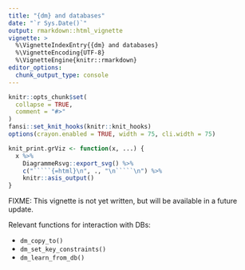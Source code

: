 ```yaml
---
title: "{dm} and databases"
date: "`r Sys.Date()`"
output: rmarkdown::html_vignette
vignette: >
  %\VignetteIndexEntry{{dm} and databases}
  %\VignetteEncoding{UTF-8}
  %\VignetteEngine{knitr::rmarkdown}
editor_options: 
  chunk_output_type: console
---
```


```r
knitr::opts_chunk$set(
  collapse = TRUE,
  comment = "#>"
)
fansi::set_knit_hooks(knitr::knit_hooks)
options(crayon.enabled = TRUE, width = 75, cli.width = 75)

knit_print.grViz <- function(x, ...) {
  x %>% 
    DiagrammeRsvg::export_svg() %>% 
    c("`````{=html}\n", ., "\n`````\n") %>% 
    knitr::asis_output()
}
```

FIXME: 
This vignette is not yet written, but will be available in a future update.

Relevant functions for interaction with DBs:

- `dm_copy_to()`
- `dm_set_key_constraints()`
- `dm_learn_from_db()`
